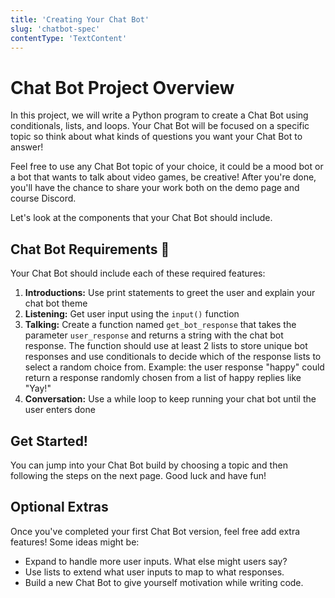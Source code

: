 ```yaml
---
title: 'Creating Your Chat Bot'
slug: 'chatbot-spec'
contentType: 'TextContent'
---
```


# Chat Bot Project Overview

In this project, we will write a Python program to create a Chat Bot using conditionals, lists, and loops. Your Chat Bot will be focused on a specific topic so think about what kinds of questions you want your Chat Bot to answer!

Feel free to use any Chat Bot topic of your choice, it could be a mood bot or a bot that wants to talk about video games, be creative! After you're done, you'll have the chance to share your work both on the demo page and course Discord.

Let's look at the components that your Chat Bot should include.

## Chat Bot Requirements :robot:

Your Chat Bot should include each of these required features:

1. **Introductions:** Use print statements to greet the user and explain your chat bot theme
2. **Listening:** Get user input using the `input()` function
3. **Talking:** Create a function named `get_bot_response` that takes the parameter `user_response` and returns a string with the chat bot response. The function should use at least 2 lists to store unique bot responses and use conditionals to decide which of the response lists to select a random choice from. Example: the user response "happy" could return a response randomly chosen from a list of happy replies like "Yay!"
4. **Conversation:** Use a while loop to keep running your chat bot until the user enters done

## Get Started!

You can jump into your Chat Bot build by choosing a topic and then following the steps on the next page. Good luck and have fun!

## Optional Extras

<Challenge>

Once you've completed your first Chat Bot version, feel free add extra features! Some ideas might be:
* Expand to handle more user inputs. What else might users say?
* Use lists to extend what user inputs to map to what responses.
* Build a new Chat Bot to give yourself motivation while writing code.

</Challenge>